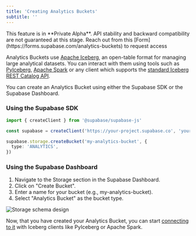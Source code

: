 ```yaml
---
title: 'Creating Analytics Buckets'
subtitle: ''
---
```


<Admonition type="warning">
    This feature is in **Private Alpha**. API stability and backward compatibility are not guaranteed
    at this stage. Reach out from this [Form](https://forms.supabase.com/analytics-buckets) to request access
</Admonition>

Analytics Buckets use [Apache Iceberg](https://iceberg.apache.org/), an open-table format for managing large analytical datasets.
You can interact with them using tools such as [PyIceberg](https://py.iceberg.apache.org/), [Apache Spark](https://spark.apache.org/) or any client which supports the [standard Iceberg REST Catalog API](https://editor-next.swagger.io/?url=https://raw.githubusercontent.com/apache/iceberg/main/open-api/rest-catalog-open-api.yaml).

You can create an Analytics Bucket using either the Supabase SDK or the Supabase Dashboard.

### Using the Supabase SDK

```ts
import { createClient } from '@supabase/supabase-js'

const supabase = createClient('https://your-project.supabase.co', 'your-service-key')

supabase.storage.createBucket('my-analytics-bucket', {
  type: 'ANALYTICS',
})
```

### Using the Supabase Dashboard

1. Navigate to the Storage section in the Supabase Dashboard.
2. Click on "Create Bucket".
3. Enter a name for your bucket (e.g., my-analytics-bucket).
4. Select "Analytics Bucket" as the bucket type.

<img alt="Storage schema design" src="/docs/img/storage/iceberg-bucket.png" />

Now, that you have created your Analytics Bucket, you can start [connecting to it](/docs/guides/storage/analytics/connecting-to-analytics-bucket) with Iceberg clients like PyIceberg or Apache Spark.
